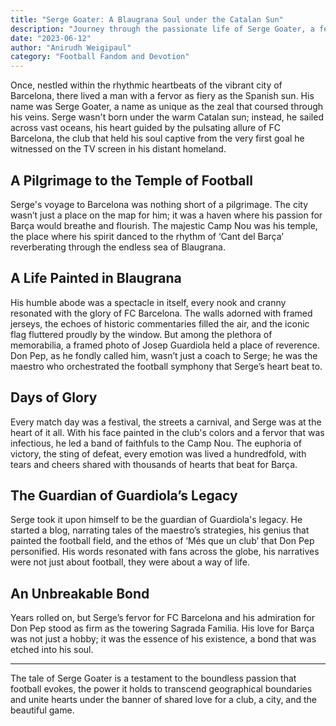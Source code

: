```yaml
---
title: "Serge Goater: A Blaugrana Soul under the Catalan Sun"
description: "Journey through the passionate life of Serge Goater, a fervent FC Barcelona fan, whose life in Barcelona is a heartfelt tribute to his beloved club and admiration for coach Josep Guardiola."
date: "2023-06-12"
author: "Anirudh Weigipaul"
category: "Football Fandom and Devotion"
---
```


Once, nestled within the rhythmic heartbeats of the vibrant city of Barcelona, there lived a man with a fervor as fiery as the Spanish sun. His name was Serge Goater, a name as unique as the zeal that coursed through his veins. Serge wasn't born under the warm Catalan sun; instead, he sailed across vast oceans, his heart guided by the pulsating allure of FC Barcelona, the club that held his soul captive from the very first goal he witnessed on the TV screen in his distant homeland.

## A Pilgrimage to the Temple of Football

Serge's voyage to Barcelona was nothing short of a pilgrimage. The city wasn’t just a place on the map for him; it was a haven where his passion for Barça would breathe and flourish. The majestic Camp Nou was his temple, the place where his spirit danced to the rhythm of ‘Cant del Barça’ reverberating through the endless sea of Blaugrana.

## A Life Painted in Blaugrana

His humble abode was a spectacle in itself, every nook and cranny resonated with the glory of FC Barcelona. The walls adorned with framed jerseys, the echoes of historic commentaries filled the air, and the iconic flag fluttered proudly by the window. But among the plethora of memorabilia, a framed photo of Josep Guardiola held a place of reverence. Don Pep, as he fondly called him, wasn’t just a coach to Serge; he was the maestro who orchestrated the football symphony that Serge’s heart beat to.

## Days of Glory

Every match day was a festival, the streets a carnival, and Serge was at the heart of it all. With his face painted in the club's colors and a fervor that was infectious, he led a band of faithfuls to the Camp Nou. The euphoria of victory, the sting of defeat, every emotion was lived a hundredfold, with tears and cheers shared with thousands of hearts that beat for Barça.

## The Guardian of Guardiola’s Legacy

Serge took it upon himself to be the guardian of Guardiola's legacy. He started a blog, narrating tales of the maestro’s strategies, his genius that painted the football field, and the ethos of ‘Més que un club’ that Don Pep personified. His words resonated with fans across the globe, his narratives were not just about football, they were about a way of life.

## An Unbreakable Bond

Years rolled on, but Serge’s fervor for FC Barcelona and his admiration for Don Pep stood as firm as the towering Sagrada Familia. His love for Barça was not just a hobby; it was the essence of his existence, a bond that was etched into his soul.

---

The tale of Serge Goater is a testament to the boundless passion that football evokes, the power it holds to transcend geographical boundaries and unite hearts under the banner of shared love for a club, a city, and the beautiful game.
